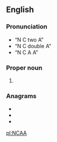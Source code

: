 ==English==

===Pronunciation===
* “N C two A”
* “N C double A”
* “N C A A”

===Proper noun===
{{en-proper noun}}

# {{label|en|sports}} {{initialism of|{{w|National Collegiate Athletic Association}}|lang=en}}

===Anagrams===
* {{l|en|Cana}}
* {{l|en|CNAA}}
* {{l|en|NACA}}

[[pl:NCAA]]